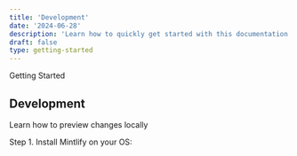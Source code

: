 ```yaml
---
title: 'Development'
date: '2024-06-28'
description: 'Learn how to quickly get started with this documentation template.'
draft: false
type: getting-started
---
```



<GroupName>Getting Started</GroupName>

## Development

Learn how to preview changes locally

<Callout
  alertTitle='Heads up!'
  alertDescription='You can add components to your app using the cli.'
  variant='callout'
/>

Step 1. Install Mintlify on your OS:

